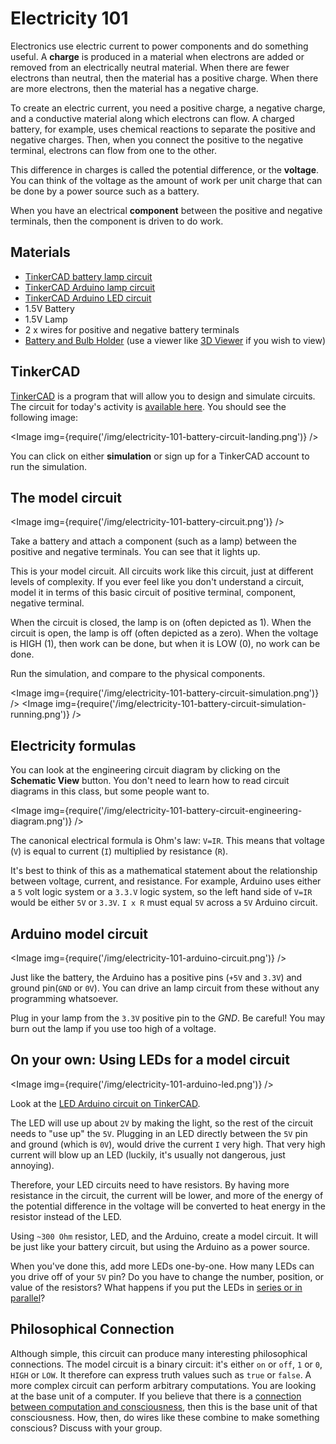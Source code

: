 
# Electricity 101

Electronics use electric current to power components and do something useful. A **charge** is produced in a material when electrons are added or removed from an electrically neutral material. When there are fewer electrons than neutral, then the material has a positive charge. When there are more electrons, then the material has a negative charge.

To create an electric current, you need a positive charge, a negative charge, and a conductive material along which electrons can flow. A charged battery, for example, uses chemical reactions to separate the positive and negative charges. Then, when you connect the positive to the negative terminal, electrons can flow from one to the other.

This difference in charges is called the potential difference, or the **voltage**. You can think of the voltage as the amount of work per unit charge that can be done by a power source such as a battery.

When you have an electrical **component** between the positive and negative terminals, then the component is driven to do work.

## Materials
- [TinkerCAD battery lamp circuit](https://www.tinkercad.com/things/iy8Vimd04Vq-electricity-101?sharecode=xxBxLakHuo_24h1a5FRmksUy2j6DGnrMyjheCpC06_g)
- [TinkerCAD Arduino lamp circuit](https://www.tinkercad.com/things/iplnL8Kj4w6-electricity-101-arduino?sharecode=vHEf-nhnSL9ombgpMq3-TgEiZwTMMwYP4M4s2tnJel0)
- [TinkerCAD Arduino LED circuit](https://www.tinkercad.com/things/3j4VkpdpGOr-electricity-101-arduino-led)
- 1.5V Battery
- 1.5V Lamp
- 2 x wires for positive and negative battery terminals
- [Battery and Bulb Holder](/designs/3d_models/electricity-101/00-lightbulb%20v21.obj) (use a viewer like [3D Viewer](https://3dviewer.net/) if you wish to view)

## TinkerCAD
[TinkerCAD](https://tinkercad.com) is a program that will allow you to design and simulate circuits. The circuit for today's activity is [available here](https://www.tinkercad.com/things/iy8Vimd04Vq-electricity-101?sharecode=xxBxLakHuo_24h1a5FRmksUy2j6DGnrMyjheCpC06_g). You should see the following image:

<Image img={require('/img/electricity-101-battery-circuit-landing.png')} />

You can click on either **simulation** or sign up for a TinkerCAD account to run the simulation.


## The model circuit

<Image img={require('/img/electricity-101-battery-circuit.png')} />

Take a battery and attach a component (such as a lamp) between the positive and negative terminals. You can see that it lights up.

This is your model circuit. All circuits work like this circuit, just at different levels of complexity. If you ever feel like you don't understand a circuit, model it in terms of this basic circuit of positive terminal, component, negative terminal.

When the circuit is closed, the lamp is on (often depicted as 1). When the circuit is open, the lamp is off (often depicted as a zero). When the voltage is HIGH (1), then work can be done, but when it is LOW (0), no work can be done.

Run the simulation, and compare to the physical components.

<Image img={require('/img/electricity-101-battery-circuit-simulation.png')} />
<Image img={require('/img/electricity-101-battery-circuit-simulation-running.png')} />


## Electricity formulas
You can look at the engineering circuit diagram by clicking on the **Schematic View** button. You don't need to learn how to read circuit diagrams in this class, but some people want to.

<Image img={require('/img/electricity-101-battery-circuit-engineering-diagram.png')} />

The canonical electrical formula is Ohm's law: `V=IR`. This means that voltage (`V`) is equal to current (`I`) multiplied by resistance (`R`). 

It's best to think of this as a mathematical statement about the relationship between voltage, current, and resistance. For example, Arduino uses either a `5` volt logic system or a `3.3.V` logic system, so the left hand side of `V=IR` would be either `5V` or `3.3V`. `I x R` must equal `5V` across a `5V` Arduino circuit.

## Arduino model circuit

<Image img={require('/img/electricity-101-arduino-circuit.png')} />

Just like the battery, the Arduino has a positive pins (`+5V` and `3.3V`) and ground pin(`GND` or `0V`). You can drive an lamp circuit from these without any programming whatsoever. 

Plug in your lamp from the `3.3V` positive pin to the *GND*. Be careful! You may burn out the lamp if you use too high of a voltage.


## On your own: Using LEDs for a model circuit

<Image img={require('/img/electricity-101-arduino-led.png')} />

Look at the [LED Arduino circuit on TinkerCAD](https://www.tinkercad.com/things/3j4VkpdpGOr-electricity-101-arduino-led).

The LED will use up about `2V` by making the light, so the rest of the circuit needs to "use up" the `5V`. Plugging in an LED directly between the `5V` pin and ground (which is `0V`), would drive the current `I` very high. That very high current will blow up an LED (luckily, it's usually not dangerous, just annoying). 

Therefore, your LED circuits need to have resistors. By having more resistance in the circuit, the current will be lower, and more of the energy of the potential difference in the voltage will be converted to heat energy in the resistor instead of the LED.

Using `~300 Ohm` resistor, LED, and the Arduino, create a model circuit. It will be just like your battery circuit, but using the Arduino as a power source.

When you've done this, add more LEDs one-by-one. How many LEDs can you drive off of your `5V` pin? Do you have to change the number, position, or value of the resistors? What happens if you put the LEDs in [series or in parallel](https://www.allaboutcircuits.com/textbook/direct-current/chpt-5/what-are-series-and-parallel-circuits)?


## Philosophical Connection
Although simple, this circuit can produce many interesting philosophical connections. The model circuit is a binary circuit: it's either `on` or `off`, `1` or `0`, `HIGH` or `LOW`. It therefore can express truth values such as `true` or `false`. A more complex circuit can perform arbitrary computations. You are looking at the base unit of a computer. If you believe that there is a [connection between computation and consciousness](https://en.wikipedia.org/wiki/Computational_theory_of_mind), then this is the base unit of that consciousness. How, then, do wires like these combine to make something conscious? Discuss with your group.